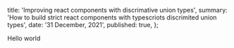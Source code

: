   title: 'Improving react components with discrimative union types',
  summary: 'How to build strict react components with typescriots discrimited union types',
  date: '31 December, 2021',
  published: true,
};

Hello world
